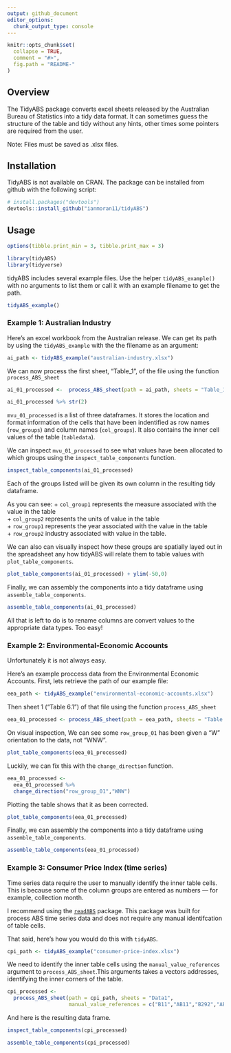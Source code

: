 ```yaml
---
output: github_document
editor_options: 
  chunk_output_type: console
---
```


<!-- README.md is generated from README.Rmd. Please edit that file -->

```r
knitr::opts_chunk$set(
  collapse = TRUE,
  comment = "#>",
  fig.path = "README-"
)
```


## Overview

The TidyABS package converts excel sheets released by the Australian Bureau of Statistics into a tidy data format. It can sometimes guess the structure of the table and tidy without any hints, other times some pointers are required from the user. 

Note: Files must be saved as .xlsx files. 


## Installation

TidyABS is not available on CRAN. The package can be installed from github with the following script:
 
```r
# install.packages("devtools")
devtools::install_github("ianmoran11/tidyABS")
```

## Usage

```r
options(tibble.print_min = 3, tibble.print_max = 3)
```

```r
library(tidyABS)
library(tidyverse)
```

tidyABS includes several example files.  Use the helper `tidyABS_example()` with no arguments to list them or call it with an example filename to get the path.

```r
tidyABS_example()
```


### Example 1: Australian Industry

Here's an excel workbook from the Australian release. We can get its path by using the `tidyABS_example` with the the filename as an argument:

```r
ai_path <- tidyABS_example("australian-industry.xlsx")
```

We can now process the first sheet, "Table_1", of the file using the function `process_ABS_sheet`

```r
ai_01_processed <-  process_ABS_sheet(path = ai_path, sheets = "Table_1") 

ai_01_processed %>% str(2)
```

`mvu_01_processed` is a list of three dataframes. It stores the location and format information of the cells that have been indentified as row names (`row_groups`) and column names (`col_groups`). It also contains the inner cell values of the table (`tabledata`).  

We can inspect `mvu_01_processed` to see what values have been allocated to which groups using the `inspect_table_components` function.


```r
inspect_table_components(ai_01_processed)
```

Each of the groups listed will be given its own column in the resulting tidy dataframe.


 As you can see:
+ `col_group1` represents the measure associated with the value in the table  
+ `col_group2` represents the units of value in the table  
+ `row_group1` represents the year associated with the value in the table  
+ `row_group2` industry associated with value in the table. 

We can also  can visually inspect how these groups are spatially layed out in the spreadsheet any how tidyABS will relate them to table values with `plot_table_components`.

```r
plot_table_components(ai_01_processed) + ylim(-50,0)
```


Finally, we can assembly the components into a tidy dataframe using `assemble_table_components`.

```r
assemble_table_components(ai_01_processed)
```

All that is left to do is to rename columns are convert values to the appropriate data types. Too easy!

### Example 2: Environmental-Economic Accounts

Unfortunately it is not always easy. 

Here's an example proccess data from the Environmental Economic Accounts. First, lets retrieve the path of our example file:

```r
eea_path <- tidyABS_example("environmental-economic-accounts.xlsx")
```

Then sheet 1 ("Table 6.1") of that file using the function `process_ABS_sheet`

```r
eea_01_processed <- process_ABS_sheet(path = eea_path, sheets = "Table 6.1")
```

On visual inspection, We can see some `row_group_01` has been given a "W" orientation to the data, not "WNW". 

```r
plot_table_components(eea_01_processed)
```


Luckily, we can fix this with the `change_direction` function. 

```r
eea_01_processed <- 
  eea_01_processed %>% 
  change_direction("row_group_01","WNW")
```

Plotting the table shows that it as been corrected. 

```r
plot_table_components(eea_01_processed)
```

Finally, we can assembly the components into a tidy dataframe using `assemble_table_components`.

```r
assemble_table_components(eea_01_processed)  
```


### Example 3: Consumer Price Index (time series)

Time series data require the user to manually identify the inner table cells. This is because some of the column groups are entered as numbers --- for example, collection month. 

I recommend using the [`readABS`](https://github.com/MattCowgill/readabs) package. This package was built for process ABS time series data and does not require any manual identifcation of table cells. 

That said, here's how you would do this with `tidyABS`.

```r
cpi_path <- tidyABS_example("consumer-price-index.xlsx")
```

We need to identify the inner table cells using the `manual_value_references` argument to `process_ABS_sheet`.This arguments takes a vectors addresses, identifying the inner corners of the table. 

```r
cpi_processed <- 
  process_ABS_sheet(path = cpi_path, sheets = "Data1",
                    manual_value_references = c("B11","AB11","B292","AB292"))
```

And here is the resulting data frame. 

```r
inspect_table_components(cpi_processed)

assemble_table_components(cpi_processed) 
```
